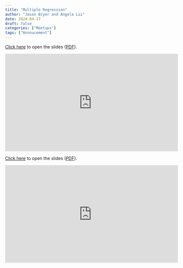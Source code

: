 ```yaml
---
title: "Multiple Regression"
author: "Jason Bryer and Angela Lui"
date: 2024-04-17
draft: false
categories: ["Meetups"]
tags: ["Annoucement"]
---
```



[Click here](/slides/09-Multiple_Regression.html#1) to open the slides ([PDF](/slides/09-Multiple_Regression.pdf)).

<iframe width="560" height="315" src="https://www.youtube.com/embed/dLKQ8d0zZbg" title="YouTube video player" frameborder="0" allow="accelerometer; autoplay; clipboard-write; encrypted-media; gyroscope; picture-in-picture" allowfullscreen></iframe>

<!--more-->

[Click here](/slides/09-Multiple_Regression.html#1) to open the slides ([PDF](/slides/09-Multiple_Regression.pdf)).

<iframe width="560" height="315" src="https://www.youtube.com/embed/dLKQ8d0zZbg" title="YouTube video player" frameborder="0" allow="accelerometer; autoplay; clipboard-write; encrypted-media; gyroscope; picture-in-picture" allowfullscreen></iframe>



